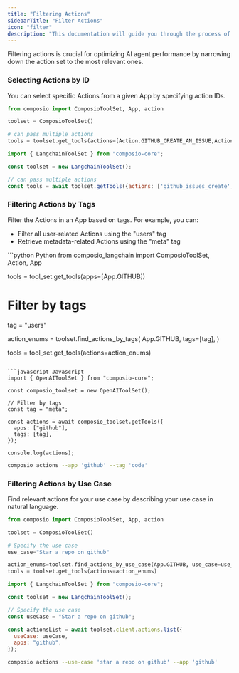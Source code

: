 ```yaml
---
title: "Filtering Actions"
sidebarTitle: "Filter Actions"
icon: "filter"
description: "This documentation will guide you through the process of filtering actions based on different criteria."
---
```


<Tip>Filtering actions is crucial for optimizing AI agent performance by narrowing down the action set to the most relevant ones.</Tip>

### Selecting Actions by ID
You can select specific Actions from a given App by specifying action IDs.
<CodeGroup>
```python Python
from composio import ComposioToolSet, App, action

toolset = ComposioToolSet()

# can pass multiple actions
tools = toolset.get_tools(actions=[Action.GITHUB_CREATE_AN_ISSUE,Action.GITHUB_COMMIT_EVENT])
```

```javascript Javascript
import { LangchainToolSet } from "composio-core";

const toolset = new LangchainToolSet();

// can pass multiple actions
const tools = await toolset.getTools({actions: ['github_issues_create','github_commit_event']});
```
</CodeGroup>

### Filtering Actions by Tags
Filter the Actions in an App based on tags.
For example, you can:
- Filter all user-related Actions using the "users" tag
- Retrieve metadata-related Actions using the "meta" tag

<CodeGroup>
```python Python
from composio_langchain import ComposioToolSet, Action, App

tools = tool_set.get_tools(apps=[App.GITHUB]) 

# Filter by tags
tag = "users"

action_enums = toolset.find_actions_by_tags(
    App.GITHUB,
    tags=[tag], 
)

tools = tool_set.get_tools(actions=action_enums)
```

```javascript Javascript
import { OpenAIToolSet } from "composio-core";

const composio_toolset = new OpenAIToolSet();

// Filter by tags
const tag = "meta";

const actions = await composio_toolset.getTools({
  apps: ["github"],
  tags: [tag],
});

console.log(actions);
```

```bash CLI
composio actions --app 'github' --tag 'code' 
```
</CodeGroup>

### Filtering Actions by Use Case
Find relevant actions for your use case by describing your use case in natural language.
<CodeGroup>
```Python Python
from composio import ComposioToolSet, App, action

toolset = ComposioToolSet()

# Specify the use case
use_case="Star a repo on github"

action_enums=toolset.find_actions_by_use_case(App.GITHUB, use_case=use_case)
tools = toolset.get_tools(actions=action_enums)
```

```Javascript Javascript
import { LangchainToolSet } from "composio-core";

const toolset = new LangchainToolSet();

// Specify the use case
const useCase = "Star a repo on github";

const actionsList = await toolset.client.actions.list({
  useCase: useCase,
  apps: "github",
});
```

```bash CLI
composio actions --use-case 'star a repo on github' --app 'github'
```
</CodeGroup>
